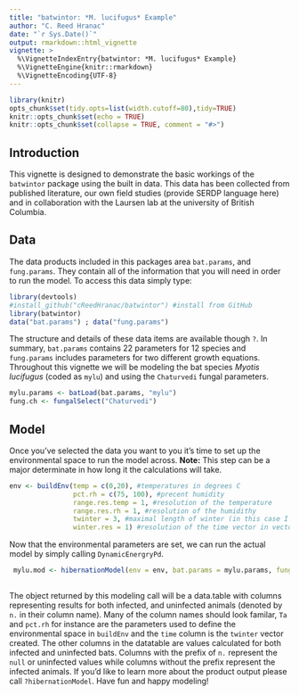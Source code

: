 ```yaml
---
title: "batwintor: *M. lucifugus* Example"
author: "C. Reed Hranac"
date: "`r Sys.Date()`"
output: rmarkdown::html_vignette
vignette: >
  %\VignetteIndexEntry{batwintor: *M. lucifugus* Example}
  %\VignetteEngine{knitr::rmarkdown}
  %\VignetteEncoding{UTF-8}
---
```

```r
library(knitr)
opts_chunk$set(tidy.opts=list(width.cutoff=80),tidy=TRUE)
knitr::opts_chunk$set(echo = TRUE)
knitr::opts_chunk$set(collapse = TRUE, comment = "#>")
```

## Introduction
  This vignette is designed to demonstrate the basic workings of the `batwintor` package using the built in data. This data has been collected from published literature, our own field studies (provide SERDP language here) and in collaboration with the Laursen lab at the university of British Columbia.

## Data
The data products included in this packages area `bat.params`, and `fung.params`. They contain all of the information that you will need in order to run the model. 
To access this data simply type:
```r
library(devtools)
#install_github("cReedHranac/batwintor") #install from GitHub
library(batwintor)
data("bat.params") ; data("fung.params")
```
The structure and details of these data items are available though `?`. In summary, `bat.params` contains 22 parameters for 12 species and `fung.params` includes parameters for two different growth equations. Throughout this vignette we will be modeling the bat species *Myotis lucifugus* (coded as `mylu`) and using the `Chaturvedi` fungal parameters.
```r
mylu.params <- batLoad(bat.params, "mylu")
fung.ch <- fungalSelect("Chaturvedi")
```

## Model
Once you've selected the data you want to you it's time to set up the environmental space to run the model across. **Note:** This step can be a major determinate in how long it the calculations will take. 
```r
env <- buildEnv(temp = c(0,20), #temperatures in degrees C
                pct.rh = c(75, 100), #precent humidity
                range.res.temp = 1, #resolution of the temperature
                range.res.rh = 1, #resolution of the humidithy
                twinter = 3, #maximal length of winter (in this case I have months)
                winter.res = 1) #resolution of the time vector in vectors
```
Now that the environmental parameters are set, we can run the actual model by simply calling `DynamicEnergryPd`. 
```r
 mylu.mod <- hibernationModel(env = env, bat.params = mylu.params, fung.params = fung.ch)
 
```
The object returned by this modeling call will be a data.table with columns representing results for both infected, and uninfected animals (denoted by `n.` in their column name). Many of the column names should look familar, `Ta` and `pct.rh` for instance are the parameters used to define the environmental space in `buildEnv` and the `time` column is the `twinter` vector created. The other columns in the datatable are values calculated for both infected and uninfected bats. Columns with the prefix of `n.` represent the `null` or uninfected values while columns without the prefix represent the infected animals. If you'd like to learn more about the product output please call `?hibernationModel`. Have fun and happy modeling!
